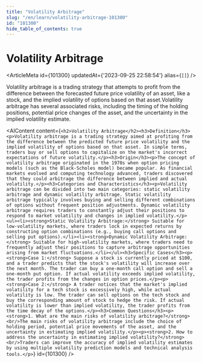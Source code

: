 ```yaml
---
title: "Volatility Arbitrage"
slug: "/en/learn/volatility-arbitrage-101300"
id: "101300"
hide_table_of_contents: true
---
```



# Volatility Arbitrage

<ArticleMeta id={101300} updatedAt={'2023-09-25 22:58:54'} alias={`[]`} />
<div className='border-solid border-b border-t-0 my-4 border-[var(--ifm-color-gray-300)]' />

Volatility arbitrage is a trading strategy that attempts to profit from the difference between the forecasted future price volatility of an asset, like a stock, and the implied volatility of options based on that asset.Volatility arbitrage has several associated risks, including the timing of the holding positions, potential price changes of the asset, and the uncertainty in the implied volatility estimate.

<AIContent content={`<h2>Volatility Arbitrage</h2><h3>Definition</h3><p>Volatility arbitrage is a trading strategy aimed at profiting from the difference between the predicted future price volatility and the implied volatility of options based on that asset. In simple terms, traders buy or sell options to capitalize on the market's incorrect expectations of future volatility.</p><h3>Origin</h3><p>The concept of volatility arbitrage originated in the 1970s when option pricing models (such as the Black-Scholes model) became popular. As financial markets evolved and computing technology advanced, traders discovered that they could arbitrage the difference between implied and actual volatility.</p><h3>Categories and Characteristics</h3><p>Volatility arbitrage can be divided into two main categories: static volatility arbitrage and dynamic volatility arbitrage. Static volatility arbitrage typically involves buying and selling different combinations of options without frequent position adjustments. Dynamic volatility arbitrage requires traders to constantly adjust their positions to respond to market volatility and changes in implied volatility.</p><ul><li><strong>Static Volatility Arbitrage:</strong> Suitable for low-volatility markets, where traders lock in expected returns by constructing option combinations (e.g., buying call options and selling put options).</li><li><strong>Dynamic Volatility Arbitrage:</strong> Suitable for high-volatility markets, where traders need to frequently adjust their positions to capture arbitrage opportunities arising from market fluctuations.</li></ul><h3>Specific Cases</h3><p><strong>Case 1:</strong> Suppose a stock is currently priced at $100, and a trader predicts that the stock's volatility will increase over the next month. The trader can buy a one-month call option and sell a one-month put option. If actual volatility exceeds implied volatility, the trader profits from the changes in option prices.</p><p><strong>Case 2:</strong> A trader notices that the market's implied volatility for a tech stock is excessively high, while actual volatility is low. The trader can sell options on the tech stock and buy the corresponding amount of stock to hedge the risk. If actual volatility is lower than implied volatility, the trader profits from the time decay of the options.</p><h3>Common Questions</h3><p><strong>1. What are the main risks of volatility arbitrage?</strong><br/>The main risks of volatility arbitrage include the choice of holding period, potential price movements of the asset, and the uncertainty in estimating implied volatility.</p><p><strong>2. How to address the uncertainty in estimating implied volatility?</strong><br/>Traders can improve the accuracy of implied volatility estimates by using multiple volatility prediction models and technical analysis tools.</p>`} id={101300} />
